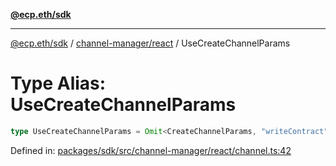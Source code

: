 [**@ecp.eth/sdk**](../../../index.mdx)

***

[@ecp.eth/sdk](/sdk-reference/index.mdx) / [channel-manager/react](/sdk-reference/channel-manager/react/index.mdx) / UseCreateChannelParams

# Type Alias: UseCreateChannelParams

```ts
type UseCreateChannelParams = Omit<CreateChannelParams, "writeContract">;
```

Defined in: [packages/sdk/src/channel-manager/react/channel.ts:42](https://github.com/ecp-eth/comments-monorepo/blob/main/packages/sdk/src/channel-manager/react/channel.ts#L42)
